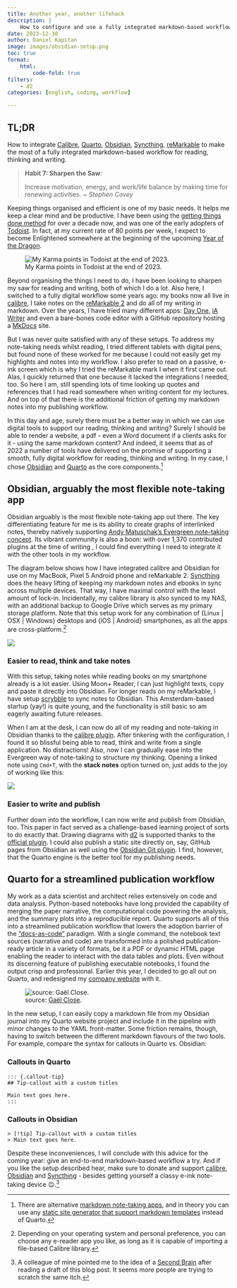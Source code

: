 ```yaml
---
title: Another year, another lifehack
description: |
    How to configure and use a fully integrated markdown-based workflow for reading, thinking and writing.
date: 2023-12-30
author: Daniel Kapitan
image: images/obsidian-setup.png
toc: true
format:
    html:
        code-fold: true
filters:
    - d2
categories: [english, coding, workflow]

---
```


::: {.callout-tip}
## TL;DR
How to integrate [Calibre](https://calibre-ebook.com/), [Quarto](https://quarto.org), [Obsidian](https://obsidian.md), [Syncthing](https://syncthing.net), [reMarkable](https://remarkable.com) to make the most of a fully integrated markdown-based workflow for reading, thinking and writing.
:::

> __Habit 7: Sharpen the Saw__:
> 
> Increase motivation, energy, and work/life balance by making time for renewing activities. ~ _Stephen Covey_

Keeping things organised and efficient is one of my basic needs. It helps me keep a clear mind and be productive. I have been using the [getting things done method](https://gettingthingsdone.com/what-is-gtd/) for over a decade now, and was one of the early adopters of [Todoist](https://todoist.com/home). In fact, at my current rate of 80 points per week, I expect to become Enlightened somewhere at the beginning of the upcoming [Year of the Dragon](https://en.wikipedia.org/wiki/Dragon_(zodiac)).

![My Karma points in Todoist at the end of 2023.](images/todoist-karma.png){fig-align="left"}

Beyond organising the things I need to do, I have been looking to sharpen my saw for reading and writing, both of which I do a lot. Also here, I switched to a fully digital workflow some years ago: my books now all live in [calibre](https://calibre-ebook.com/), I take notes on the [reMarkable 2](https://remarkable.com/) and do all of my writing in markdown. Over the years, I have tried many different apps: [Day One](https://dayoneapp.com/),  [iA Writer](ia writer) and even a bare-bones code editor with a GitHub repository hosting a [MkDocs](https://www.mkdocs.org/) site.

But I was never quite satisfied with any of these setups. To address my note-taking needs whilst reading, I tried different tablets with digital pens, but found none of these worked for me because I could not easily get my highlights and notes into my workflow. I also prefer to read on a passive, e-ink screen which is why I tried the reMarkable mark I when it first came out. Alas, I quickly returned that one because it lacked the integrations I needed, too. So here I am, still spending lots of time looking up quotes and references that I had read somewhere when writing content for my lectures. And on top of that there is the additional friction of getting my markdown notes into my publishing workflow. 

In this day and age, surely there must be a better way in which we can use digital tools to support our reading, thinking and writing? Surely I should be able to render a website, a pdf - even a Word document if a clients asks for it - using the same markdown content? And indeed, it seems that as of 2022 a number of tools have delivered on the promise of supporting a smooth, fully digital workflow for reading, thinking and writing. In my case, I chose [Obsidian](https://obsidian.md/) and [Quarto](https://posit.co/blog/announcing-quarto-a-new-scientific-and-technical-publishing-system/) as the core components.[^alternatives]

## Obsidian, arguably the most flexible note-taking app
Obsidian arguably is the most flexible note-taking app out there. The key differentiating feature for me is its ability to create graphs of interlinked notes, thereby natively supporting [Andy Matuschak's Evergreen note-taking concept](https://notes.andymatuschak.org/Evergreen_notes). Its vibrant community is also a boon: with over 1,370 contributed plugins at the time of writing , I could find everything I need to integrate it with the other tools in my workflow.

The diagram below shows how I have integrated calibre and Obsidian for use on my MacBook, Pixel 5 Android phone and reMarkable 2. [Syncthing](https://syncthing.net) does the heavy lifting of keeping my markdown notes and ebooks in sync across multiple devices. That way, I have maximal control with the least amount of lock-in. Incidentally, my calibre library is also synced to my NAS, with an additional backup to Google Drive which serves as my primary storage platform. Note that this setup work for any combination of {Linux | OSX | Windows} desktops and {iOS | Android} smartphones, as all the apps are cross-platform.[^reader]

![](./images/obsidian-setup.png)

### Easier to read, think and take notes
With this setup, taking notes while reading books on my smartphone already is a lot easier. Using Moon+ Reader, I can just highlight texts, copy and paste it directly into Obsidian. For longer reads on my reMarkable, I have setup [scrybble](https://scrybble.ink/) to sync notes to Obsidian. This Amsterdam-based startup (yay!) is quite young, and the functionality is still basic so am eagerly awaiting future releases.

When I am at the desk, I can now do all of my reading and note-taking in Obsidian thanks to the [calibre plugin](https://github.com/caronchen/obsidian-calibre-plugin). After tinkering with the configuration, I found it so blissful being able to read, think and write from a single application. No distractions! Also, now I can gradually ease into the Evergreen way of note-taking to structure my thinking. Opening a linked note using `Cmd+T`, with the __stack notes__ option turned on, just adds to the joy of working like this:

![](https://user-images.githubusercontent.com/693981/188205363-0f24b2a5-3706-4a8c-b38b-7a66baa68ce6.gif)

### Easier to write and publish
Further down into the workflow, I can now write and publish from Obsidian, too. This paper in fact served as a challenge-based learning project of sorts to do exactly that. Drawing diagrams with [d2](https://d2lang.org) is supported thanks to the [official plugin](https://github.com/terrastruct/d2-obsidian).  I could also publish a static site directly on, say, GitHub pages from Obsidian as well using the [Obsidian Git plugin](https://github.com/denolehov/obsidian-git). I find, however, that the Quarto engine is the better tool for my publishing needs. 

## Quarto for a streamlined publication workflow
My work as a data scientist and architect relies extensively on code and data analysis.  Python-based notebooks have long provided the capability of merging the paper narrative, the computational code powering the analysis, and the summary plots into a reproducible report. Quarto supports all of this into a streamlined publication workflow that lowers the adoption barrier of the ["docs-as-code"](https://www.writethedocs.org/guide/docs-as-code/) paradigm. With a single command, the notebook text sources (narrative and code) are transformed into a polished publication-ready article in a variety of formats, be it a PDF or dynamic HTML page enabling the reader to interact with the data tables and plots. Even without its discerning feature of publishing executable notebooks, I found the output crisp and professional. Earlier this year, I decided to go all out on Quarto, and redesigned my [company website](https://github.com/dkapitan/dkapitan.github.io) with it.

![source: [Gaël Close](https://gael-close.github.io/posts/2209-tech-writing/2209-tech-writing.html).](images/quarto-workflow.png)

In the new setup, I can easily copy a markdown file from my Obsidian journal into my Quarto website project and include it in the pipeline with minor changes to the YAML front-matter. Some friction remains, though, having to switch between the different markdown flavours of the two tools. For example, compare the syntax for callouts in Quarto vs. Obsidian: 

::: {layout-ncol=2}

### Callouts in Quarto

```
::: {.callout-tip}
## Tip-callout with a custom titles

Main text goes here.
:::
```

### Callouts in Obsidian

```
> [!tip] Tip-callout with a custom titles
> Main text goes here.
```

:::

Despite these inconveniences, I will conclude with this advice for the coming year: give an end-to-end markdown-based workflow a try. And if you like the setup described hear, make sure to donate and support [calibre](https://calibre-ebook.com/donate), [Obsidian](https://help.obsidian.md/Licenses+and+payment/Catalyst+license) and [Syncthing](https://syncthing.net/donations/) - besides getting yourself a classy e-ink note-taking device 😉.[^brain]

[^alternatives]: There are alternative [markdown note-taking apps](https://github.com/tehtbl/awesome-note-taking), and in theory you can use any [static site generator that support markdown templates](https://jamstack.org/generators/) instead of Quarto.
[^reader]: Depending on your operating system and personal preference, you can choose any e-reader app you like, as long as it is capable of importing a file-based Calibre library.
[^brain]: A colleague of mine pointed me to the idea of a [Second Brain](https://www.buildingasecondbrain.com/) after reading a draft of this blog post. It seems more people are trying to scratch the same itch. 
